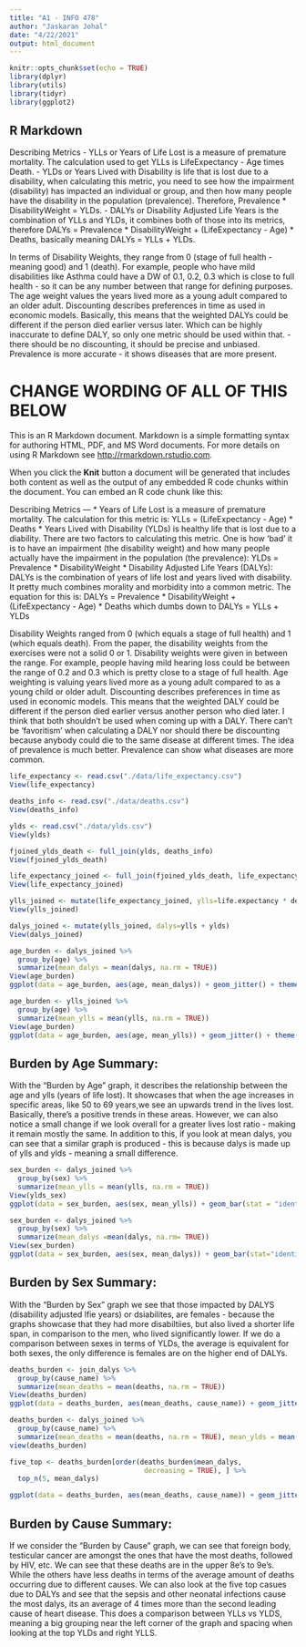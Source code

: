 ```yaml
---
title: "A1 - INFO 478"
author: "Jaskaran Johal"
date: "4/22/2021"
output: html_document
---
```


```r
knitr::opts_chunk$set(echo = TRUE)
library(dplyr)
library(utils)
library(tidyr)
library(ggplot2)

```

## R Markdown

Describing Metrics
- YLLs or Years of Life Lost is a measure of premature mortality. The calculation used to get YLLs is LifeExpectancy - Age times Death.
- YLDs or Years Lived with Disability is life that is lost due to a disability, when calculating this metric, you need to see how the impairment (disability) has impacted an individual or group, and then how many people have the disability in the population (prevalence). Therefore, Prevalence * DisabilityWeight = YLDs.
- DALYs or Disability Adjusted Life Years is the combination of YLLs and YLDs, it combines both of those into its metrics, therefore DALYs = Prevalence * DisabilityWeight + (LifeExpectancy - Age) * Deaths, basically meaning DALYs = YLLs + YLDs.

In terms of Disability Weights, they range from 0 (stage of full health - meaning good) and 1 (death). For example, people who have mild disabilities like Asthma could have a DW of 0.1, 0.2, 0.3 which is close to full health - so it can be any number between that range for defining purposes. The age weight values the years lived more as a young adult compared to an older adult. Discounting describes preferences in time as used in economic models. Basically, this means that the weighted DALYs could be different if the person died earlier versus later. Which can be highly inaccurate to define DALY, so only one metric should be used within that. - there should be no discounting, it should be precise and unbiased. Prevalence is more accurate - it shows diseases that are more present. 

# CHANGE WORDING OF ALL OF THIS BELOW
This is an R Markdown document. Markdown is a simple formatting syntax for authoring HTML, PDF, and MS Word documents. For more details on using R Markdown see <http://rmarkdown.rstudio.com>.

When you click the **Knit** button a document will be generated that includes both content as well as the output of any embedded R code chunks within the document. You can embed an R code chunk like this:


Describing Metrics ---
* Years of Life Lost is a measure of premature mortality. The calculation for this metric is: YLLs = (LifeExpectancy - Age) * Deaths
* Years Lived with Disability (YLDs) is healthy life that is lost due to a diability. There are two factors to calculating this metric. One is how 'bad' it is to have an impairment (the disability weight) and how many people actually have the impairment in the population (the prevalence): YLDs = Prevalence * DisabilityWeight 
* Disability Adjusted Life Years (DALYs): DALYs is the combination of years of life lost and years lived with disability. It pretty much combines morality and morbidity into a common metric. The equation for this is: DALYs = Prevalence * DisabilityWeight + (LifeExpectancy - Age) * Deaths which dumbs down to DALYs = YLLs + YLDs

Disability Weights ranged from 0 (which equals a stage of full health) and 1 (which equals death). From the paper, the disability weights from the exercises were not a solid 0 or 1. Disability weights were given in between the range. For example, people having mild hearing loss could be between the range of 0.2 and 0.3 which is pretty close to a stage of full health. 
Age weighting is valuing years lived more as a young adult compared to as a young child or older adult. Discounting describes preferences in time as used in economic models. This means that the weighted DALY could be different if the person died earlier versus another person who died later. I think that both shouldn't be used when coming up with a DALY. There can't be 'favoritism' when calculating a DALY nor should there be discounting because anybody could die to the same disease at different times. The idea of prevalence is much better. Prevalence can show what diseases are more common. 

```r
life_expectancy <- read.csv("./data/life_expectancy.csv")
View(life_expectancy)
```

```r
deaths_info <- read.csv("./data/deaths.csv")
View(deaths_info)
```

```r
ylds <- read.csv("./data/ylds.csv")
View(ylds)
```

```r
fjoined_ylds_death <- full_join(ylds, deaths_info)
View(fjoined_ylds_death)
```

```r
life_expectancy_joined <- full_join(fjoined_ylds_death, life_expectancy, by = "age")
View(life_expectancy_joined)
```

```r
ylls_joined <- mutate(life_expectancy_joined, ylls=life.expectancy * deaths)
View(ylls_joined)
```

```r
dalys_joined <- mutate(ylls_joined, dalys=ylls + ylds)
View(dalys_joined)
```

```r
age_burden <- dalys_joined %>% 
  group_by(age) %>% 
  summarize(mean_dalys = mean(dalys, na.rm = TRUE))
View(age_burden)      
ggplot(data = age_burden, aes(age, mean_dalys)) + geom_jitter() + theme(axis.text.x = element_text(angle = 35))
```


```r
age_burden <- ylls_joined %>% 
  group_by(age) %>% 
  summarize(mean_ylls = mean(ylls, na.rm = TRUE))
View(age_burden)      
ggplot(data = age_burden, aes(age, mean_ylls)) + geom_jitter() + theme(axis.text.x = element_text(angle = 35))
```



## Burden by Age Summary:

With the "Burden by Age" graph, it describes the relationship between the age and ylls (years of life lost). It showcases that when the age increases 
in specific areas, like 50 to 69 years,we see an upwards trend in the lives lost. Basically, there's a positive trends in these areas. However, we can also notice
a small change if we look overall for a greater lives lost ratio - making it remain mostly the same. In addition to this, if you look at mean dalys, you can see
that a similar graph is produced - this is because dalys is made up of ylls and ylds - meaning a small difference. 

```r
sex_burden <- dalys_joined %>% 
  group_by(sex) %>% 
  summarize(mean_ylls = mean(ylls, na.rm = TRUE))
View(ylds_sex)      
ggplot(data = sex_burden, aes(sex, mean_ylls)) + geom_bar(stat = "identity") + theme(axis.text.x = element_text(angle = 35))

```

```r
sex_burden <- dalys_joined %>%
  group_by(sex) %>%
  summarize(mean_dalys =mean(dalys, na.rm= TRUE))
View(sex_burden)
ggplot(data = sex_burden, aes(sex, mean_dalys)) + geom_bar(stat="identity") + theme(axis.text.x = element_text(angle = 35))
```
## Burden by Sex Summary:

With the "Burden by Sex" graph we see that those impacted by DALYS (disabiility adjusted lfie years) or dsiabilites, are females - because the graphs showcase
that they had more disabiltiies, but also lived a shorter life span, in comparison to the men, who lived significantly lower. If we do a comparison between sexes
in terms of YLDs, the average is equivalent for both sexes, the only difference is females are on the higher end of DALYs.

```r
deaths_burden <- join_dalys %>%
  group_by(cause_name) %>%
  summarize(mean_deaths = mean(deaths, na.rm = TRUE))
View(deaths_burden)
ggplot(data = deaths_burden, aes(mean_deaths, cause_name)) + geom_jitter()
```

```r
deaths_burden <- dalys_joined %>% 
  group_by(cause_name) %>% 
  summarize(mean_deaths = mean(deaths, na.rm = TRUE), mean_ylds = mean(ylds), mean_ylls   = mean(ylls), mean_dalys = mean(dalys))
view(deaths_burden)

five_top <- deaths_burden[order(deaths_burden$mean_dalys,
                                 decreasing = TRUE), ] %>%
  top_n(5, mean_dalys)

ggplot(data = deaths_burden, aes(mean_deaths, cause_name)) + geom_jitter()

```

## Burden by Cause Summary:

If we consider the "Burden by Cause" graph, we can see that foreign body, testicular cancer are amongst the ones that have the most deaths, followed by HIV, etc. 
We can see that these deaths are in the upper 8e's to 9e's. While the others have less deaths in terms of the average amount of deaths occurring due to different causes.
We can also look at the five top casues due to DALYs and see that the sepsis and other neonatal infections cause the most dalys, its an average of 4 times more than the second leading cause of
heart disease. This does a comparison between YLLs vs YLDS, meaning a big grouping near the left corner of the graph and spacing when looking at the top YLDs and right YLLS. 
